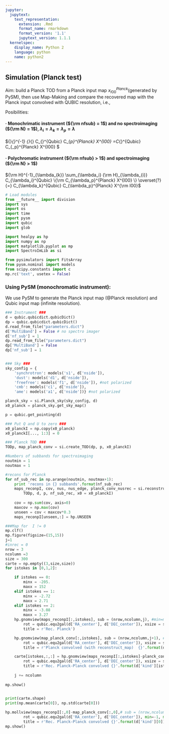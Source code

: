```yaml
---
jupyter:
  jupytext:
    text_representation:
      extension: .Rmd
      format_name: rmarkdown
      format_version: '1.1'
      jupytext_version: 1.1.1
  kernelspec:
    display_name: Python 2
    language: python
    name: python2
---
```


<!-- #region -->
## Simulation (Planck test) 

Aim: build a Planck TOD from a Planck input map $x^{Planck}_{I00}$(generated by PySM), then use Map-Making and compare the recovered map with the Planck input convolved with QUBIC resolution, i.e., 

Posibilities: 

#### · Monochrimatic instrument (${\rm nfsub} = 1$) and no spectroimaging (${\rm N} = 1$), $\lambda_{i} = \lambda_{k} = \lambda_{p} = \lambda$

${\rm H}_{\lambda}^{-1} {\rm H}_{\lambda} C_{\lambda}^{Qubic} C_{\lambda_p}^{Planck} X^{I00} =C_{\lambda}^{Qubic} C_{\lambda_p}^{Planck} X^{I00} $
    

#### · Polychromatic instrument (${\rm nfsub} > 1$) and spectroimaging (${\rm N} > 1$)
   ${\rm H}^{-1}_{\lambda_{k}} \sum_{\lambda_i} {\rm H}_{\lambda_{i}} C_{\lambda_i}^{Qubic} \{\rm C_{\lambda_p}^{Planck} X^{I00} \} \overset{?}{=} C_{\lambda_k}^{Qubic} C_{\lambda_p}^{Planck} X^{\rm I00}$

<!-- #endregion -->

```python
# Load modules
from __future__ import division
import sys
import os
import time
import pysm
import qubic 
import glob

import healpy as hp
import numpy as np
import matplotlib.pyplot as mp
import SpectroImLib as si

from pysimulators import FitsArray
from pysm.nominal import models
from scipy.constants import c
mp.rc('text', usetex = False)
```

### Using PySM (monochromatic instrument):

We use PySM to generate the Planck input map (@Planck resolution) and Qubic input map (infinite resolution).

```python
### Instrument ###
d = qubic.qubicdict.qubicDict()
dp = qubic.qubicdict.qubicDict()
d.read_from_file("parameters.dict")
d['MultiBand'] = False # no spectro imager
d['nf_sub'] = 1
dp.read_from_file("parameters.dict")
dp['MultiBand'] = False
dp['nf_sub'] = 1


### Sky ###
sky_config = {
    'synchrotron': models('s1', d['nside']),
    'dust': models('d1', d['nside']),
    'freefree': models('f1', d['nside']), #not polarized
    'cmb': models('c1', d['nside']),
    'ame': models('a1', d['nside'])} #not polarized


```

```python
planck_sky = si.Planck_sky(sky_config, d)
x0_planck = planck_sky.get_sky_map()
```

```python
p = qubic.get_pointing(d)

### Put Q and U to zero ###
x0_planckI = np.copy(x0_planck)
x0_planckI[..., 1:3] = 0

### Planck TOD ###
TODp, map_planck_conv = si.create_TOD(dp, p, x0_planckI)
```

```python
#Numbers of subbands for spectroimaging
noutmin = 1
noutmax = 1

#recons for Planck
for nf_sub_rec in np.arange(noutmin, noutmax+1):
    print 'recons in {} subbands'.format(nf_sub_rec)
    maps_reconpI, cov, nus, nus_edge, planck_conv_nusrec = si.reconstruct_maps(
        TODp, d, p, nf_sub_rec, x0 = x0_planckI)
    
    cov = np.sum(cov, axis=0)
    maxcov = np.max(cov)
    unseen = cov < maxcov*0.3
    maps_reconpI[unseen,:] = hp.UNSEEN

```

```python
###Map for  I != 0
mp.clf()
mp.figure(figsize=(15,15))
j=1
#inrec = 0
nrow = 3
ncolumn =3
size = 300
carte = np.empty((3,size,size))
for istokes in [0,1,2]:

    if istokes == 0:
        minx = -205.
        maxx = 152
    elif istokes == 1:
        minx = -2.72
        maxx = 2.71
    elif istokes == 2:
        minx = -3.08
        maxx = 3.27
    hp.gnomview(maps_reconpI[:,istokes], sub = (nrow,ncolumn,j), #min=minx, max=maxx,
        rot = qubic.equ2gal(d['RA_center'], d['DEC_center']), xsize = size, reso = 5, 
        title = r'Rec. Planck')

    hp.gnomview(map_planck_conv[:,istokes], sub = (nrow,ncolumn,j+1), #min=minx, max=maxx,
        rot = qubic.equ2gal(d['RA_center'], d['DEC_center']), xsize = size, reso = 5, 
        title = r'Planck convolved (with reconstruct_map)  {}'.format(d['kind'][istokes]))

    carte[istokes,:,:] = hp.gnomview(maps_reconpI[:,istokes]-planck_conv_nusrec[:,istokes], sub = (nrow,ncolumn,j+2), #min=minx, max=maxx,
        rot = qubic.equ2gal(d['RA_center'], d['DEC_center']), xsize = size, reso = 5, 
        title = r'Rec. Planck-Planck convolved {}'.format(d['kind'][istokes]), return_projected_map=True)
    
    j += ncolumn
    
mp.show()
    
```

```python
print(carte.shape)
print(np.mean(carte[0]), np.std(carte[0]))
```

```python
hp.mollview(maps_reconpI[:,0]-map_planck_conv[:,0],# sub = (nrow,ncolumn,j+2), #min=minx, max=maxx,
        rot = qubic.equ2gal(d['RA_center'], d['DEC_center']), min=-1, max=1,#xsize = size, reso = 5, 
        title = r'Rec. Planck-Planck convolved {}'.format(d['kind'][0]))
mp.show()
```

```python

```
